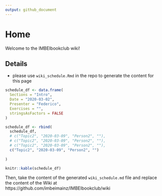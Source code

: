 ```yaml
---
output: github_document
---
```


# Home

Welcome to the IMBEIbookclub wiki!

## Details

- please use `wiki_schedule.Rmd` in the repo to generate the content for this page

```r
schedule_df <- data.frame(
  Sections = "Intro",
  Date = "2020-03-02",
  Presenter = "Federico",
  Exercises = "",
  stringsAsFactors = FALSE
)
```

```r
schedule_df <- rbind(
  schedule_df,
  # c("Topic2", "2020-03-09", "Person2", ""),
  # c("Topic2", "2020-03-09", "Person2", ""),
  # c("Topic2", "2020-03-09", "Person2", ""),
  c("Topic2", "2020-03-09", "Person2", "")
  
)
```


```r
knitr::kable(schedule_df)
```

Then, take the content of the generated `wiki_schedule.md` file and replace the content of the Wiki at https://github.com/imbeimainz/IMBEIbookclub/wiki


